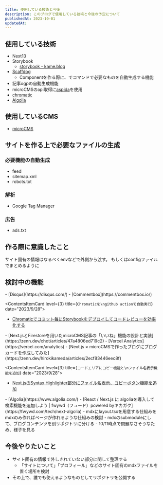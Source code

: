 ```yaml
---
title: 使用している技術と今後
description: このブログで使用している技術と今後の予定について
publishedAt: 2023-10-01
updatedAt: 
---
```




## 使用している技術
- Next13
- Storybook
  - [storybook - kame.blog](https://storybook.kame.blog/)
- [Scaffdog](https://scaff.dog/)
  - Componentを作る際に、でコマンドで必要なものを自動生成する機能
- 記事ogpの自動生成機能
- microCMSのapi取得に[aspida](https://blog.microcms.io/how-to-use-aspida/)を使用
- [chromatic](https://www.chromatic.com/)
- [Algolia](https://www.algolia.com/)

## 使用しているCMS
- [microCMS](https://microcms.io/)

## サイトを作る上で必要なファイルの生成

### 必要機能の自動生成

- feed
- sitemap.xml
- robots.txt

### 解析

- Google Tag Manager

### 広告

- ads.txt

## 作る際に意識したこと

サイト固有の情報はなるべくenvなどで外側から渡す。
もしくはconfigファイルでまとめるように

## 検討中の機能


<ContentsContainer grid={2}>

<ContentsItemCard level={3} title="目次のスクロールによるハイライト機能"  date="2023/10/21" url="/log/highlight-talbe-of-contents">
  <Batch status="success" />
</ContentsItemCard>

<ContentsItemCard level={3} title="コメント機能"  date="2023/9/28">
  <Batch status="waiting" />
- [Disqus](https://disqus.com/)
- [Commentbox](https://commentbox.io/)
</ContentsItemCard>

<ContentsItemCard level={3} title={`Chromaticを\ngithub actionで自動実行`}  date="2023/9/28">
  <Batch status="waiting" />
- [Chromaticでコミット毎にStorybookをデプロイしてコードレビューを効率化する](https://zenn.dev/keitakn/articles/storybook-deploy-to-chromatic)
</ContentsItemCard>


<ContentsItemCard level={3} title="いいね機能の実装"  date="2023/9/28">
  <Batch status="waiting" />
- [Next.jsとFirestoreを用いたmicroCMS記事の「いいね」機能の設計と実装](https://zenn.dev/chot/articles/47a4806ed719c2)
</ContentsItemCard>

<ContentsItemCard level={3} title="Vercel Analyticsの導入"  date="2023/9/28">
  <Batch status="waiting" />
- [Vercel Analytics](https://vercel.com/analytics)
</ContentsItemCard>

<ContentsItemCard level={3} title="リンクにブログカードを導入する"  date="2023/9/28">
  <Batch status="waiting" />
- [Next.js × microCMSで作ったブログにブログカードを作成してみた](https://zenn.dev/hirokikameda/articles/2ecf83446eec8f)
</ContentsItemCard>

<ContentsItemCard level={3} title={`コードエリアにコピー機能と\nファイル名表示機能を追加`}  date="2023/9/28">
  <Batch status="waiting" />
- [Next.jsのSyntax Highlighter部分にファイル名表示、コピーボタン機能を追加](https://itc-engineering-blog.netlify.app/blogs/nextjs-filename-copy)
</ContentsItemCard>

<ContentsItemCard level={3} title="検索機能"  date="2023/1/13">
  <Batch status="success" />
- [Algolia](https://www.algolia.com/)
  - [React / Next.js に algoliaを導入して検索機能を追加しよう | fwywd（フュード）powered byキカガク](https://fwywd.com/tech/next-algolia)
</ContentsItemCard>

<ContentsItemCard level={3} title="mdxページ作成の簡易化"  date="2023/10/4" url="/log/mdx-page-simple">
  <Batch status="success" />
- mdxにlayout.tsxを用意する仕組みをmdxのみ作ればページが作れるような仕組みの検討

</ContentsItemCard>

<ContentsItemCard level={3} title="mdxページのsubmodule化"  date="2023/10/4" url="/log/mdx-page-submodule">
  <Batch status="success" />
- mdxのsubmoduleにして、ブログコンテンツを別リポジトリに分ける
</ContentsItemCard>

<ContentsItemCard level={3} title="vercelのdeploy時に@ducanh2912/next-pwaでエラーになる"  date="2023/10/4" url="/log/next-pwa-error">
  <Batch status="waiting" />
- 10/11時点で問題なさそうなため、様子を見る
</ContentsItemCard>

<ContentsItemCard level={3} title="mdxページに目次をつける" url="/log/mdx-page-toc" date="2023/9/28">
  <Batch status="issue" />
</ContentsItemCard>

<ContentsItemCard level={3} title="SNS共有リンクの追加"  date="2023/9/28">
  <Batch status="waiting" />
</ContentsItemCard>

</ContentsContainer>

## 今後やりたいこと

- サイト固有の情報で外しきれていない部分に関して整理する
  - 「サイトについて」「プロフィール」などのサイト固有のmdxファイルを置く場所を検討
- その上で、誰でも使えるようなものとしてリポジトリを公開する
